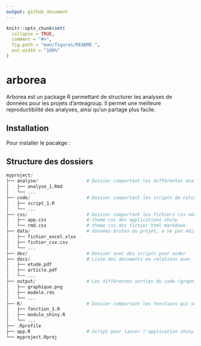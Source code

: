```yaml
---
output: github_document
---
```


<!-- README.md is generated from README.Rmd. Please edit that file -->

```r
knitr::opts_chunk$set(
  collapse = TRUE,
  comment = "#>",
  fig.path = "man/figures/README-",
  out.width = "100%"
)
```
# arborea

<!-- badges: start -->
<!-- badges: end -->

Arborea est un package R permettant de structurer les analyses de données pour les projets d'anteagroup. Il permet une meilleure reproductibilité des analyses, ainsi qu'un partage plus facile.

## Installation

Pour installer le pacakge :

## Structure des dossiers


```r
myproject/
├── analyse/                  # Dossier comportant les différentes analyses réalisées, au format Rmd
│   ├── analyse_1.Rmd
│   └── ... 
├── code/                     # Dossier comportant les scripts de calculs, au format .R
│   ├── script_1.R
│   └── ... 
├── css/                      # Dossier comportant les fichiers css nécéssaires
│   ├── app.css               # theme css des applications shiny
│   └── rmd.css               # theme css des fichier html markdown
├── data/                     # données brutes du projet, a ne pas éditer 
│   ├── fichier_excel.xlsx
│   ├── fichier_csv.csv
│   └── ... 
├── dev/                      # Dossier avec des scripts pour aider
├── docs/                     # Liste des documents en relations avec l'études (articles, rapport etc.)
│   ├── etude.pdf
│   ├── article.pdf
│   └── ... 
├── output/                   # Les différentes sorties du code (graphiques, tables, modèles etc.)
│   ├── graphique.png
│   ├── modele.rds
│   └── ... 
├── R/                        # Dossier comportant les fonctions qui sont utilisés dans les scripts et analyses
│   ├── fonction_1.R
│   ├── module_shiny.R
│   └── ... 
├── .Rprofile
├── app.R                     # Script pour lancer l'application shiny 
└── myproject.Rproj
```

